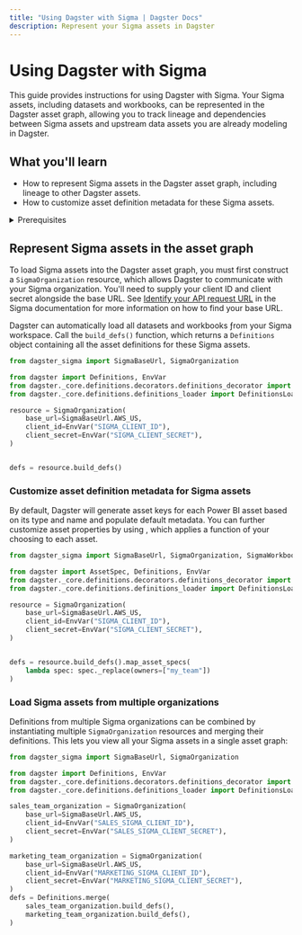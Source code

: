 ```yaml
---
title: "Using Dagster with Sigma | Dagster Docs"
description: Represent your Sigma assets in Dagster
---
```


# Using Dagster with Sigma

<ExperimentalCallout />

This guide provides instructions for using Dagster with Sigma. Your Sigma assets, including datasets and workbooks, can be represented in the Dagster asset graph, allowing you to track lineage and dependencies between Sigma assets and upstream data assets you are already modeling in Dagster.

## What you'll learn

- How to represent Sigma assets in the Dagster asset graph, including lineage to other Dagster assets.
- How to customize asset definition metadata for these Sigma assets.

<details>
  <summary>Prerequisites</summary>

- Familiarity with asset definitions and the Dagster asset graph
- Familiarity with Dagster resources
- Familiarity with Sigma concepts, like datasets and workbooks
- A Sigma organization
- A Sigma client ID and client secret. For more information, see [Generate API client credentials](https://help.sigmacomputing.com/reference/generate-client-credentials#generate-api-client-credentials) in the Sigma documentation.

</details>

## Represent Sigma assets in the asset graph

To load Sigma assets into the Dagster asset graph, you must first construct a `SigmaOrganization` resource, which allows Dagster to communicate with your Sigma organization. You'll need to supply your client ID and client secret alongside the base URL. See [Identify your API request URL](https://help.sigmacomputing.com/reference/get-started-sigma-api#identify-your-api-request-url) in the Sigma documentation for more information on how to find your base URL.

Dagster can automatically load all datasets and workbooks ƒrom your Sigma workspace. Call the `build_defs()` function, which returns a `Definitions` object containing all the asset definitions for these Sigma assets.

```python file=/integrations/sigma/representing-sigma-assets.py
from dagster_sigma import SigmaBaseUrl, SigmaOrganization

from dagster import Definitions, EnvVar
from dagster._core.definitions.decorators.definitions_decorator import definitions
from dagster._core.definitions.definitions_loader import DefinitionsLoadContext

resource = SigmaOrganization(
    base_url=SigmaBaseUrl.AWS_US,
    client_id=EnvVar("SIGMA_CLIENT_ID"),
    client_secret=EnvVar("SIGMA_CLIENT_SECRET"),
)


defs = resource.build_defs()
```

### Customize asset definition metadata for Sigma assets

By default, Dagster will generate asset keys for each Power BI asset based on its type and name and populate default metadata. You can further customize asset properties by using <PyObject object="Definitions" method="map_asset_specs" />, which applies a function of your choosing to each asset.

```python file=/integrations/sigma/customize-sigma-asset-defs.py
from dagster_sigma import SigmaBaseUrl, SigmaOrganization, SigmaWorkbook

from dagster import AssetSpec, Definitions, EnvVar
from dagster._core.definitions.decorators.definitions_decorator import definitions
from dagster._core.definitions.definitions_loader import DefinitionsLoadContext

resource = SigmaOrganization(
    base_url=SigmaBaseUrl.AWS_US,
    client_id=EnvVar("SIGMA_CLIENT_ID"),
    client_secret=EnvVar("SIGMA_CLIENT_SECRET"),
)


defs = resource.build_defs().map_asset_specs(
    lambda spec: spec._replace(owners=["my_team"])
)
```

### Load Sigma assets from multiple organizations

Definitions from multiple Sigma organizations can be combined by instantiating multiple `SigmaOrganization` resources and merging their definitions. This lets you view all your Sigma assets in a single asset graph:

```python file=/integrations/sigma/multiple-sigma-organizations.py
from dagster_sigma import SigmaBaseUrl, SigmaOrganization

from dagster import Definitions, EnvVar
from dagster._core.definitions.decorators.definitions_decorator import definitions
from dagster._core.definitions.definitions_loader import DefinitionsLoadContext

sales_team_organization = SigmaOrganization(
    base_url=SigmaBaseUrl.AWS_US,
    client_id=EnvVar("SALES_SIGMA_CLIENT_ID"),
    client_secret=EnvVar("SALES_SIGMA_CLIENT_SECRET"),
)

marketing_team_organization = SigmaOrganization(
    base_url=SigmaBaseUrl.AWS_US,
    client_id=EnvVar("MARKETING_SIGMA_CLIENT_ID"),
    client_secret=EnvVar("MARKETING_SIGMA_CLIENT_SECRET"),
)
defs = Definitions.merge(
    sales_team_organization.build_defs(),
    marketing_team_organization.build_defs(),
)
```
